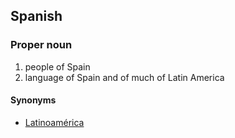 ==Spanish==

===Proper noun===
# people of Spain
# language of Spain and of much of Latin America

====Synonyms====
*[[Latinoamérica]]